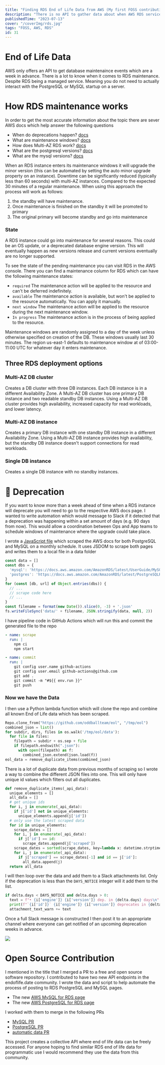 ```yaml
---
title: "Finding RDS End of Life Data from AWS (My first FOSS contribution)"
description: "There is no API to gather data about when AWS RDS service will enter into end of life in advance. I went about finding a way to gather it programmatically"
publishedTime: "2023-07-13"
cover: "/coverImg/rds.jpg"
tags: "FOSS, AWS, RDS"
id: 31
---
```


# End of Life Data
AWS only offers an API to get database maintenaince events which are a week in advance. 
There is a lot to know when it comes to RDS maintenance. 
Despite RDS being a managed service.
Meaning you do not need to actually interact with the PostgreSQL or MySQL startup on a server.

# How RDS maintenance works
In order to get the most accurate information about the topic there are sever AWS docs which help answer the following questions

- When do deprecations happen? [docs](https://aws.amazon.com/rds/faqs/#What_happens_when_an_Amazon_RDS_DB_engine_version_is_deprecated.3F)
- What are maintenance windows? [docs](https://aws.amazon.com/premiumsupport/knowledge-center/rds-maintenance-window/)
- How does Multi-AZ RDS work? [docs](https://aws.amazon.com/rds/features/multi-az)
- What are the postgresql versions? [docs](https://docs.aws.amazon.com/AmazonRDS/latest/UserGuide/USER_UpgradeDBInstance.PostgreSQL.html#USER_UpgradeDBInstance.PostgreSQL.VersionID)
- What are the mysql versions? [docs](https://docs.aws.amazon.com/AmazonRDS/latest/UserGuide/MySQL.Concepts.VersionMgmt.html)

When an RDS instance enters its maintenance windows it will upgrade the minor version (this can be automated by setting the auto minor upgrade property on an instance). Downtime can be significantly reduced (typically less than 60 seconds) with multi-AZ instances. Compared to the expected 30 minutes of a regular maintenance. When using this approach the process will work as follows:

1. the standby will have maintenance. 
2. Once maintenance is finished on the standby it will be promoted to primary
3. The original primary will become standby and go into maintenance

### State
A RDS instance could go into maintenance for several reasons. This could be an OS update, or a deprecated database engine version. This will eventually happen as new versions release and current versions eventually are no longer supported. 

To see the state of the pending maintenance you can visit RDS in the AWS console. There you can find a maintenance column for RDS which can have the following maintenance states:
- `required` The maintenance action will be applied to the resource and can't be deferred indefinitely.
- `available` The maintenance action is available, but won't be applied to the resource automatically. You can apply it manually.
- `next window` The maintenance action will be applied to the resource during the next maintenance window.
- `In progress` The maintenance action is in the process of being applied to the resource.

Maintenance windows are randomly assigned to a day of the week unless otherwise specified on creation of the DB. These windows usually last 30 minutes. The region us-east-1 defaults to maintenance window at of 03:00-11:00 UTC for whatever day it enters maintenance.

## Three RDS deployment options
### Multi-AZ DB cluster
Creates a DB cluster with three DB instances. Each DB instance is in a different Availability Zone. A Multi-AZ DB cluster has one primary DB instance and two readable standby DB instances. Using a Multi-AZ DB cluster provides high availability, increased capacity for read workloads, and lower latency.

### Multi-AZ DB instance
Creates a primary DB instance with one standby DB instance in a different Availability Zone. Using a Multi-AZ DB instance provides high availability, but the standby DB instance doesn't support connections for read workloads.

### Single DB instance
Creates a single DB instance with no standby instances.


# 📅 Deprecation
If you want to know more than a week ahead of time when a RDS instance will deprecate you will need to go to the respective AWS docs page.
I wanted to write automation which would message to Slack if it detected that a deprecation was happening within a set amount of days (e.g. 90 days from now). This would allow a coordination between Ops and App teams to schedule windows of maintenance where the upgrade could take place.

I wrote a [JavaScript file](https://github.com/oddballteam/eol) which scraped the AWS docs for both PostgreSQL and MySQL on a monthly schedule.
It uses JSDOM to scrape both pages and writes them to a local file in a data folder


```js
const data = []
const dbs = {
  'mysql': 'https://docs.aws.amazon.com/AmazonRDS/latest/UserGuide/MySQL.Concepts.VersionMgmt.html',
  'postgres': 'https://docs.aws.amazon.com/AmazonRDS/latest/PostgreSQLReleaseNotes/postgresql-release-calendar.html',
}
for (const [db, url] of Object.entries(dbs)) {
  // ...
  // scrape code here
  // ...
}
const filename = format(new Date()).slice(0, -3) + '.json'
fs.writeFileSync('data/' + filename, JSON.stringify(data, null, 2))
```


I have pipeline code in GitHub Actions which will run this and commit the generated file to the repo

```yml
- name: scrape
  run: |
    npm ci
    npm start

- name: commit
  run: |
    git config user.name github-actions
    git config user.email github-actions@github.com
    git add .
    git commit -m "#${{ env.run }}"
    git push
```

### Now we have the Data
I then use a Python lambda function which will clone the repo and combine all known End of Life data which has been scraped.

```py
Repo.clone_from("https://github.com/oddballteam/eol", "/tmp/eol")
combined_json = list()
for subdir, dirs, files in os.walk('/tmp/eol/data'):
  for file in files:
    filepath = subdir + os.sep + file
    if filepath.endswith(".json"):
      with open(filepath) as f:
        combined_json.extend(json.load(f))
eol_data = remove_duplicate_items(combined_json)
```

There is a lot of duplicate data from previous months of scraping so I wrote a way to combine the different JSON files into one.
This will only have unique id values which filters out all duplicates.

```py
def remove_duplicate_items(_api_data):
  unique_elements = []
  all_data = []
  # get unique ids
  for i, j in enumerate(_api_data):
    if j['id'] not in unique_elements:
      unique_elements.append(j['id'])
  # only use the latest scraped data
  for id in unique_elements:
    scrape_dates = []
    for i, j in enumerate(_api_data):
      if j['id'] == id:
        scrape_dates.append(j['scraped'])
    scrape_dates = sorted(scrape_dates, key=lambda x: datetime.strptime(x, '%Y-%m-%d'))
    for i, j in enumerate(_api_data):
      if j['scraped'] == scrape_dates[-1] and id == j['id']:
        all_data.append(j)
  return all_data
```

I will then loop over the data and add them to a Slack attachments list.
Only if the deprecation is less than the `DAYS_NOTICE` integer will it add them to the list.

```py
if delta.days < DAYS_NOTICE and delta.days > 0:
  text = f"• {i['engine']} {i['version']} dep. in {delta.days} days\n"
  print(f"`{i['id']}` {i['engine']} {i['version']} deprecates in {delta.days} days")
  attachment_text_warn += text
```

Once a full Slack message is constructed I then post it to an appropriate channel where everyone can get notified of an upcoming deprecation weeks in advance.

<Img src="/posts/31/dep.png" size="lg" />

# Open Source Contribution
I mentioned in the title that I merged a PR to a free and open source software repository.
I contributed to have two new API endpoints in the endoflife.date community.
I wrote the data and script to help automate the process of posting to RDS PostgreSQL and MySQL pages.

- The new [AWS MySQL for RDS page](https://endoflife.date/amazon-rds-mysql) 
- The new [AWS PostgreSQL for RDS page](https://endoflife.date/amazon-rds-postgresql)

I worked with them to merge in the following PRs

- [MySQL PR](https://github.com/endoflife-date/endoflife.date/pull/2626)
- [PostgreSQL PR](https://github.com/endoflife-date/endoflife.date/pull/2624)
- [automatic data PR](https://github.com/endoflife-date/release-data/pull/86)

This project creates a collective API where end of life data can be freely accessed. 
For anyone hoping to find similar RDS end of life data for programmatic use I would recommend they use the data from this community.

